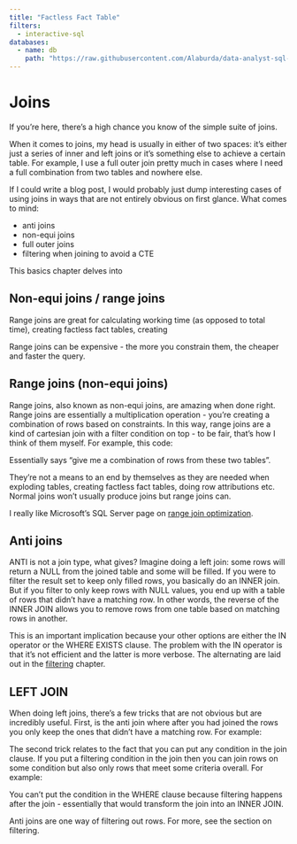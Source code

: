 ```yaml
---
title: "Factless Fact Table"
filters:
  - interactive-sql
databases:
  - name: db
    path: "https://raw.githubusercontent.com/Alaburda/data-analyst-sql-cookbook-database/main/cookbookdb.sqlite"
---
```


# Joins

If you're here, there's a high chance you know of the simple suite of joins.

When it comes to joins, my head is usually in either of two spaces: it's either just a series of inner and left joins or it's something else to achieve a certain table. For example, I use a full outer join pretty much in cases where I need a full combination from two tables and nowhere else.

If I could write a blog post, I would probably just dump interesting cases of using joins in ways that are not entirely obvious on first glance. What comes to mind:

* anti joins
* non-equi joins
* full outer joins
* filtering when joining to avoid a CTE

This basics chapter delves into 

## Non-equi joins / range joins

Range joins are great for calculating working time (as opposed to total time), creating factless fact tables, creating 

Range joins can be expensive - the more you constrain them, the cheaper and faster the query.

## Range joins (non-equi joins)

Range joins, also known as non-equi joins, are amazing when done right. Range joins are essentially a multiplication operation - you're creating a combination of rows based on constraints. In this way, range joins are a kind of cartesian join with a filter condition on top - to be fair, that's how I think of them myself. For example, this code:

Essentially says "give me a combination of rows from these two tables".



They're not a means to an end by themselves as they are needed when exploding tables, creating factless fact tables, doing row attributions etc. Normal joins won't usually produce joins but range joins can.  

I really like Microsoft's SQL Server page on [range join optimization](https://learn.microsoft.com/en-us/azure/databricks/optimizations/range-join).


## Anti joins

ANTI is not a join type, what gives? Imagine doing a left join: some rows will return a NULL from the joined table and some will be filled. If you were to filter the result set to keep only filled rows, you basically do an INNER join. But if you filter to only keep rows with NULL values, you end up with a table of rows that didn't have a matching row. In other words, the reverse of the INNER JOIN allows you to remove rows from one table based on matching rows in another.

This is an important implication because your other options are either the IN operator or the WHERE EXISTS clause. The problem with the IN operator is that it's not efficient and the latter is more verbose. The alternating are laid out in the [filtering](03-recipes/filtering.qmd) chapter. 

## LEFT JOIN

When doing left joins, there's a few tricks that are not obvious but are incredibly useful. First, is the anti join where after you had joined the rows you only keep the ones that didn't have a matching row. For example:


The second trick relates to the fact that you can put any condition in the join clause. If you put a filtering condition in the join then you can join rows on some condition but also only rows that meet some criteria overall. For example:

You can't put the condition in the WHERE clause because filtering happens after the join - essentially that would transform the join into an INNER JOIN. 




Anti joins are one way of filtering out rows. For more, see the section on filtering.
